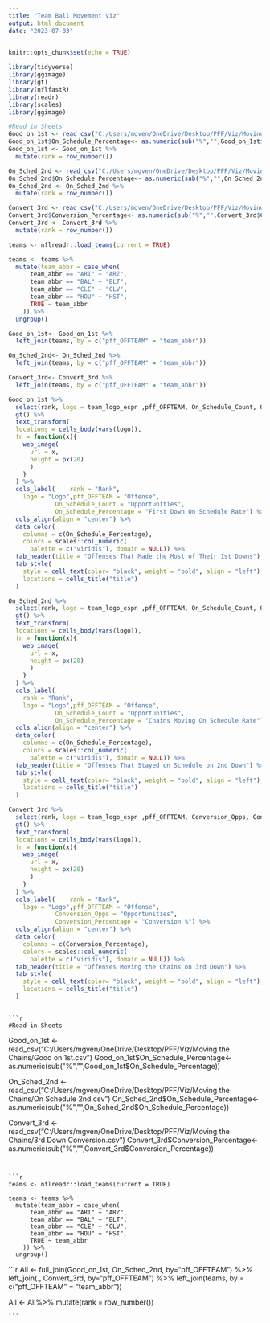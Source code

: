 ---
title: "Team Ball Movement Viz"
output: html_document
date: "2023-07-03"
---

```{r setup, include=FALSE}
knitr::opts_chunk$set(echo = TRUE)
```



```{r cars}
library(tidyverse)
library(ggimage)
library(gt)
library(nflfastR)
library(readr)
library(scales)
library(ggimage)
```


```{r}
#Read in Sheets
Good_on_1st <- read_csv("C:/Users/mgven/OneDrive/Desktop/PFF/Viz/Moving the Chains/Good on 1st.csv")
Good_on_1st$On_Schedule_Percentage<- as.numeric(sub("%","",Good_on_1st$On_Schedule_Percentage))
Good_on_1st <- Good_on_1st %>%
  mutate(rank = row_number())

On_Sched_2nd <- read_csv("C:/Users/mgven/OneDrive/Desktop/PFF/Viz/Moving the Chains/On Schedule 2nd.csv")
On_Sched_2nd$On_Schedule_Percentage<- as.numeric(sub("%","",On_Sched_2nd$On_Schedule_Percentage))
On_Sched_2nd <- On_Sched_2nd %>%
  mutate(rank = row_number())

Convert_3rd <- read_csv("C:/Users/mgven/OneDrive/Desktop/PFF/Viz/Moving the Chains/3rd Down Conversion.csv")
Convert_3rd$Conversion_Percentage<- as.numeric(sub("%","",Convert_3rd$Conversion_Percentage))
Convert_3rd <- Convert_3rd %>%
  mutate(rank = row_number())
```

```{r}
teams <- nflreadr::load_teams(current = TRUE)

teams <- teams %>%
  mutate(team_abbr = case_when(
      team_abbr == "ARI" ~ "ARZ",
      team_abbr == "BAL" ~ "BLT",
      team_abbr == "CLE" ~ "CLV",
      team_abbr == "HOU" ~ "HST",
      TRUE ~ team_abbr
    )) %>%
  ungroup()

```



```{r}
Good_on_1st<- Good_on_1st %>%
  left_join(teams, by = c("pff_OFFTEAM" = "team_abbr"))

On_Sched_2nd<- On_Sched_2nd %>%
  left_join(teams, by = c("pff_OFFTEAM" = "team_abbr"))

Convert_3rd<- Convert_3rd %>%
  left_join(teams, by = c("pff_OFFTEAM" = "team_abbr"))


```



```{r pressure, echo=FALSE}
Good_on_1st %>%
  select(rank, logo = team_logo_espn ,pff_OFFTEAM, On_Schedule_Count, On_Schedule_Percentage) %>%
  gt() %>%
  text_transform(
  locations = cells_body(vars(logo)),
  fn = function(x){
    web_image(
      url = x,
      height = px(20)
      )
    }
  ) %>% 
  cols_label(    rank = "Rank",
    logo = "Logo",pff_OFFTEAM = "Offense",
             On_Schedule_Count = "Opportunities",
             On_Schedule_Percentage = "First Down On Schedule Rate") %>%
  cols_align(align = "center") %>%
  data_color(
    columns = c(On_Schedule_Percentage),
    colors = scales::col_numeric(
      palette = c("viridis"), domain = NULL)) %>%
  tab_header(title = "Offenses That Made the Most of Their 1st Downs") %>%
  tab_style(
    style = cell_text(color= "black", weight = "bold", align = "left"),
    locations = cells_title("title")
  )

```








```{r pressure, echo=FALSE}
On_Sched_2nd %>%
  select(rank, logo = team_logo_espn ,pff_OFFTEAM, On_Schedule_Count, On_Schedule_Percentage) %>%
  gt() %>%
  text_transform(
  locations = cells_body(vars(logo)),
  fn = function(x){
    web_image(
      url = x,
      height = px(20)
      )
    }
  ) %>% 
  cols_label(
    rank = "Rank",
    logo = "Logo",pff_OFFTEAM = "Offense",
             On_Schedule_Count = "Opportunities",
             On_Schedule_Percentage = "Chains Moving On Schedule Rate") %>%
  cols_align(align = "center") %>%
  data_color(
    columns = c(On_Schedule_Percentage),
    colors = scales::col_numeric(
      palette = c("viridis"), domain = NULL)) %>%
  tab_header(title = "Offenses That Stayed on Schedule on 2nd Down") %>%
  tab_style(
    style = cell_text(color= "black", weight = "bold", align = "left"),
    locations = cells_title("title")
  )


```


```{r}
Convert_3rd %>%
  select(rank, logo = team_logo_espn ,pff_OFFTEAM, Conversion_Opps, Conversion_Percentage) %>%
  gt() %>% 
  text_transform(
  locations = cells_body(vars(logo)),
  fn = function(x){
    web_image(
      url = x,
      height = px(20)
      )
    }
  ) %>% 
  cols_label(    rank = "Rank",
    logo = "Logo",pff_OFFTEAM = "Offense",
             Conversion_Opps = "Opportunities",
             Conversion_Percentage = "Conversion %") %>%
  cols_align(align = "center") %>%
  data_color(
    columns = c(Conversion_Percentage),
    colors = scales::col_numeric(
      palette = c("viridis"), domain = NULL)) %>%
  tab_header(title = "Offenses Moving the Chains on 3rd Down") %>%
  tab_style(
    style = cell_text(color= "black", weight = "bold", align = "left"),
    locations = cells_title("title")
  )   
  

```
    
    
    
    ```{r}
    #Read in Sheets
Good_on_1st <- read_csv("C:/Users/mgven/OneDrive/Desktop/PFF/Viz/Moving the Chains/Good on 1st.csv")
Good_on_1st$On_Schedule_Percentage<- as.numeric(sub("%","",Good_on_1st$On_Schedule_Percentage))


On_Sched_2nd <- read_csv("C:/Users/mgven/OneDrive/Desktop/PFF/Viz/Moving the Chains/On Schedule 2nd.csv")
On_Sched_2nd$On_Schedule_Percentage<- as.numeric(sub("%","",On_Sched_2nd$On_Schedule_Percentage))


Convert_3rd <- read_csv("C:/Users/mgven/OneDrive/Desktop/PFF/Viz/Moving the Chains/3rd Down Conversion.csv")
Convert_3rd$Conversion_Percentage<- as.numeric(sub("%","",Convert_3rd$Conversion_Percentage))


```


```{r}
teams <- nflreadr::load_teams(current = TRUE)

teams <- teams %>%
  mutate(team_abbr = case_when(
      team_abbr == "ARI" ~ "ARZ",
      team_abbr == "BAL" ~ "BLT",
      team_abbr == "CLE" ~ "CLV",
      team_abbr == "HOU" ~ "HST",
      TRUE ~ team_abbr
    )) %>%
  ungroup()

```


```{r}
    
All <- full_join(Good_on_1st, On_Sched_2nd, by="pff_OFFTEAM") %>% left_join(., Convert_3rd, by="pff_OFFTEAM") %>%
  left_join(teams, by = c("pff_OFFTEAM" = "team_abbr"))
    
All <- All%>%
  mutate(rank = row_number())
    
    ```
    



    
    
    
    
